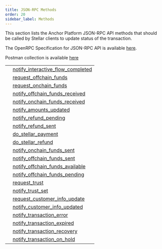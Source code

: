 ```yaml
---
title: JSON-RPC Methods
order: 20
sidebar_label: Methods
---
```



This section lists the Anchor Platform JSON-RPC API methods that should be called by Stellar clients to update status of the transaction.

The OpenRPC Specification for JSON-RPC API is available [here](https://playground.open-rpc.org/?schemaUrl=https://raw.githubusercontent.com/stellar/stellar-docs/main/static/assets/rpc-methods/open-rpc.json).

Postman collection is available [here](https://documenter.getpostman.com/view/9257637/2s9Y5U1kra)

<EndpointsTable title="JSON-RPC Methods">

|  |  |
| --- | --- |
|  | [notify_interactive_flow_completed](notify_interactive_flow_completed.mdx) |
|  | [request_offchain_funds](request_offchain_funds.mdx) |
|  | [request_onchain_funds](request_onchain_funds.mdx) |
|  | [notify_offchain_funds_received](notify_offchain_funds_received.mdx) |
|  | [notify_onchain_funds_received](notify_onchain_funds_received.mdx) |
|  | [notify_amounts_updated](notify_amounts_updated.mdx) |
|  | [notify_refund_pending](notify_refund_pending.mdx) |
|  | [notify_refund_sent](notify_refund_sent.mdx) |
|  | [do_stellar_payment](do_stellar_payment.mdx) |
|  | [do_stellar_refund](do_stellar_refund.mdx) |
|  | [notify_onchain_funds_sent](notify_onchain_funds_sent.mdx) |
|  | [notify_offchain_funds_sent](notify_offchain_funds_sent.mdx) |
|  | [notify_offchain_funds_available](notify_offchain_funds_available.mdx) |
|  | [notify_offchain_funds_pending](notify_offchain_funds_pending.mdx) |
|  | [request_trust](request_trust.mdx) |
|  | [notify_trust_set](notify_trust_set.mdx) |
|  | [request_customer_info_update](request_customer_info_update.mdx) |
|  | [notify_customer_info_updated](notify_customer_info_updated.mdx) |
|  | [notify_transaction_error](notify_transaction_error.mdx) |
|  | [notify_transaction_expired](notify_transaction_expired.mdx) |
|  | [notify_transaction_recovery](notify_transaction_recovery.mdx) |
|  | [notify_transaction_on_hold](notify_transaction_on_hold.mdx) |

</EndpointsTable>
